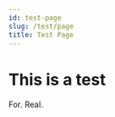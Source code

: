 ```yaml
---
id: test-page
slug: /test/page
title: Test Page
---
```

# This is a test

For. Real.

<Dynamic>
    <Accordion id="test" buttonContent="Expand">
        <Tabs tabs={[
            {id: 'js', name:'JavaScript', content: 'console.log("Hello, World!")'},
            {id: 'python', name:'Python', content: 'print("Hello, World!")'},
        ]} />
    </Accordion>
</Dynamic>